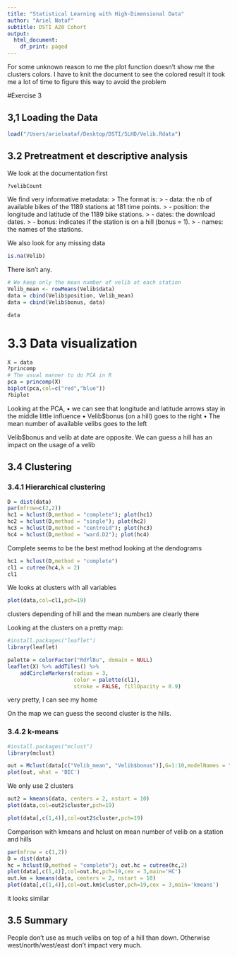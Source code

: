 ```yaml
---
title: "Statistical Learning with High-Dimensional Data"
author: "Ariel Nataf"
subtitle: DSTI A20 Cohort
output:
  html_document:
    df_print: paged
---
```


For some unknown reason to me the plot function doesn't show me the clusters colors.
I have to knit the document to see the colored result it took me a lot of time to figure this way to avoid the problem

#Exercise 3

## 3,1 Loading the Data
```r
load("/Users/arielnataf/Desktop/DSTI/SLHD/Velib.Rdata")
```
## 3.2 Pretreatment et descriptive analysis

We look at the documentation first
```r
?velibCount
```

We find very informative metadata:
> The format is:
> - data: the nb of available bikes of the 1189 stations at 181 time points.
> - position: the longitude and latitude of the 1189 bike stations.
> - dates: the download dates.
> - bonus: indicates if the station is on a hill (bonus = 1).
> - names: the names of the stations.

We also look for any missing data
```r
is.na(Velib)
```

There isn't any.

```r
# We keep only the mean number of velib at each station
Velib_mean <- rowMeans(Velib$data)
data = cbind(Velib$position, Velib_mean)
data = cbind(Velib$bonus, data)

data
```


# 3.3 Data visualization
```r
X = data
?princomp
# The usual manner to do PCA in R
pca = princomp(X)
biplot(pca,col=c("red","blue"))
?biplot
```
Looking at the PCA, 
• we can see that longitude and latitude arrows stay in the middle little influence
• Velib$bonus (on a hill) goes to the right
• The mean number of available velibs goes to the left

Velib$bonus and velib at date are opposite. We can guess a hill has an impact on the usage of a velib


## 3.4 Clustering

### 3.4.1 Hierarchical clustering
```r
D = dist(data)
par(mfrow=c(2,2))
hc1 = hclust(D,method = "complete"); plot(hc1)
hc2 = hclust(D,method = "single"); plot(hc2)
hc3 = hclust(D,method = "centroid"); plot(hc3)
hc4 = hclust(D,method = "ward.D2"); plot(hc4)
```
Complete seems to be the best method looking at the dendograms

```r
hc1 = hclust(D,method = "complete")
cl1 = cutree(hc4,k = 2)
cl1
```

We looks at clusters with all variables
```r
plot(data,col=cl1,pch=19)
```
clusters depending of hill and the mean numbers are clearly there

Looking at the clusters on a pretty map:
```r
#install.packages("leaflet")
library(leaflet)

palette = colorFactor("RdYlBu", domain = NULL)
leaflet(X) %>% addTiles() %>%
    addCircleMarkers(radius = 3,
                     color = palette(cl1),
                     stroke = FALSE, fillOpacity = 0.9)
```
very pretty, I can see my home

On the map we can guess the second cluster is the hills.

### 3.4.2 k-means

```r
#install.packages("mclust")
library(mclust)
```

```r
out = Mclust(data[c("Velib_mean", "Velib$bonus")],G=1:10,modelNames = "EII")
plot(out, what = 'BIC')
```

We only use 2 clusters
```r
out2 = kmeans(data, centers = 2, nstart = 10)
plot(data,col=out2$cluster,pch=19)
```


```r
plot(data[,c(1,4)],col=out2$cluster,pch=19)
```

Comparison with kmeans and hclust on mean number of velib on a station and hills
```r
par(mfrow = c(1,2))
D = dist(data)
hc = hclust(D,method = "complete"); out.hc = cutree(hc,2)
plot(data[,c(1,4)],col=out.hc,pch=19,cex = 3,main='HC')
out.km = kmeans(data, centers = 2, nstart = 10)
plot(data[,c(1,4)],col=out.km$cluster,pch=19,cex = 3,main='kmeans')
```
it looks similar 


## 3.5 Summary
People don't use as much velibs on top of a hill than down.
Otherwise west/north/west/east don't impact very much.
